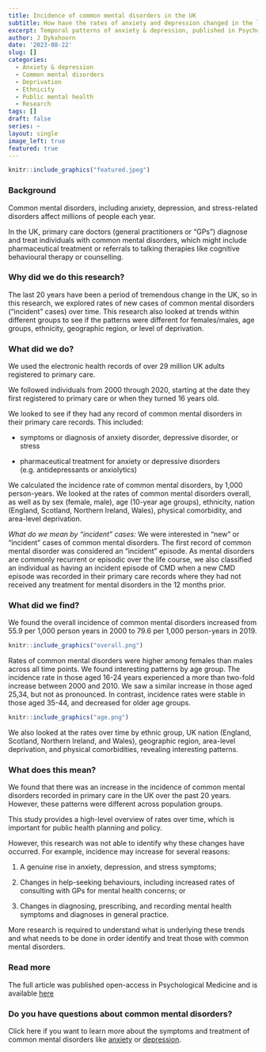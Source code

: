 ```yaml
---
title: Incidence of common mental disorders in the UK
subtitle: How have the rates of anxiety and depression changed in the last 20 years?  
excerpt: Temporal patterns of anxiety & depression, published in Psychological Medicine. 
author: J Dykxhoorn
date: '2023-08-22'
slug: []
categories:
  - Anxiety & depression
  - Common mental disorders
  - Deprivation
  - Ethnicity
  - Public mental health
  - Research
tags: []
draft: false
series: ~
layout: single
image_left: true
featured: true
---
```


```r
knitr::include_graphics("featured.jpeg")
```

### Background 
Common mental disorders, including anxiety, depression, and stress-related disorders affect millions of people each year. 

In the UK, primary care doctors (general practitioners or "GPs") diagnose and treat individuals with common mental disorders, which might include pharmaceutical treatment or referrals to talking therapies like cognitive behavioural therapy or counselling.

### Why did we do this research?
The last 20 years have been a period of tremendous change in the UK, so in this research, we explored rates of new cases of common mental disorders ("incident" cases) over time. This research also looked at trends within different groups to see if the patterns were different for females/males, age groups, ethnicity, geographic region, or level of deprivation.  

### What did we do? 
We used the electronic health records of over 29 million UK adults registered to primary care. 

We followed individuals from 2000 through 2020, starting at the date they first registered to primary care or when they turned 16 years old.  

We looked to see if they had any record of common mental disorders in their primary care records. This included: 

+ symptoms or diagnosis of anxiety disorder, depressive disorder, or stress

+ pharmaceutical treatment for anxiety or depressive disorders (e.g. antidepressants or anxiolytics) 

We calculated the incidence rate of common mental disorders, by 1,000 person-years. We looked at the rates of common mental disorders overall, as well as by sex (female, male), age (10-year age groups), ethnicity, nation (England, Scotland, Northern Ireland, Wales), physical comorbidity, and area-level deprivation. 


*What do we mean by "incident" cases:* We were interested in "new" or "incident" cases of common mental disorders. The first record of common mental disorder was considered an "incident" episode. As mental disorders are commonly recurrent or episodic over the life course, we also classified an individual as having an incident episode of CMD when a new CMD episode was recorded in their primary care records where they had not received any treatment for mental disorders in the 12 months prior. 


### What did we find? 

We found the overall incidence of common mental disorders increased from 55.9 per 1,000 person years in 2000 to 79.6 per 1,000 person-years in 2019. 

```r
knitr::include_graphics("overall.png")
```

Rates of common mental disorders were higher among females than males across all time points. We found interesting patterns by age group. The incidence rate in those aged 16-24 years experienced a more than two-fold increase between 2000 and 2010. We saw a similar increase in those aged 25,34, but not as pronounced. In contrast, incidence rates were stable in those aged 35-44, and decreased for older age groups. 

```r
knitr::include_graphics("age.png")
```

We also looked at the rates over time by ethnic group, UK nation (England, Scotland, Northern Ireland, and Wales), geographic region, area-level deprivation, and physical comorbidities, revealing interesting patterns. 


### What does this mean? 

We found that there was an increase in the incidence of common mental disorders recorded in primary care in the UK over the past 20 years. However, these patterns were different across population groups. 

This study provides a high-level overview of rates over time, which is important for public health planning and policy. 

However, this research was not able to identify why these changes have occurred. For example, incidence may increase for several reasons: 

1.    A genuine rise in anxiety, depression, and stress symptoms; 

2.    Changes in help-seeking behaviours, including increased rates of consulting with GPs for mental health concerns; or 

3.    Changes in diagnosing, prescribing, and recording mental health symptoms and diagnoses in general practice.

More research is required to understand what is underlying these trends and what needs to be done in order identify and treat those with common mental disorders. 


### Read more 

The full article was published open-access in Psychological Medicine and is available
[here](https://www.cambridge.org/core/journals/psychological-medicine/article/temporal-patterns-in-the-recorded-annual-incidence-of-common-mental-disorders-over-two-decades-in-the-united-kingdom-a-primary-care-cohort-study/5FDB89622CEED13B8538CAA28E837144)

### Do you have questions about common mental disorders? 

Click here if you want to learn more about the symptoms and treatment of common mental disorders like [anxiety](https://www.nhsinform.scot/illnesses-and-conditions/mental-health/anxiety) or [depression](https://www.nhsinform.scot/illnesses-and-conditions/mental-health/depression).  
